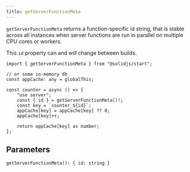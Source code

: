 ```yaml
---
title: getServerFunctionMeta
---
```


`getServerFunctionMeta` returns a function-specific id string, that is stable across all instances when server functions are run in parallel on multiple CPU cores or workers.

This `id` property can and _will_ change between builds.

```tsx
import { getServerFunctionMeta } from "@solidjs/start";

// or some in-memory db
const appCache: any = globalThis;

const counter = async () => {
	"use server";
	const { id } = getServerFunctionMeta()!;
	const key = `counter_${id}`;
	appCache[key] = appCache[key] ?? 0;
	appCache[key]++;

	return appCache[key] as number;
};
```

## Parameters

`getServerFunctionMeta(): { id: string }`

